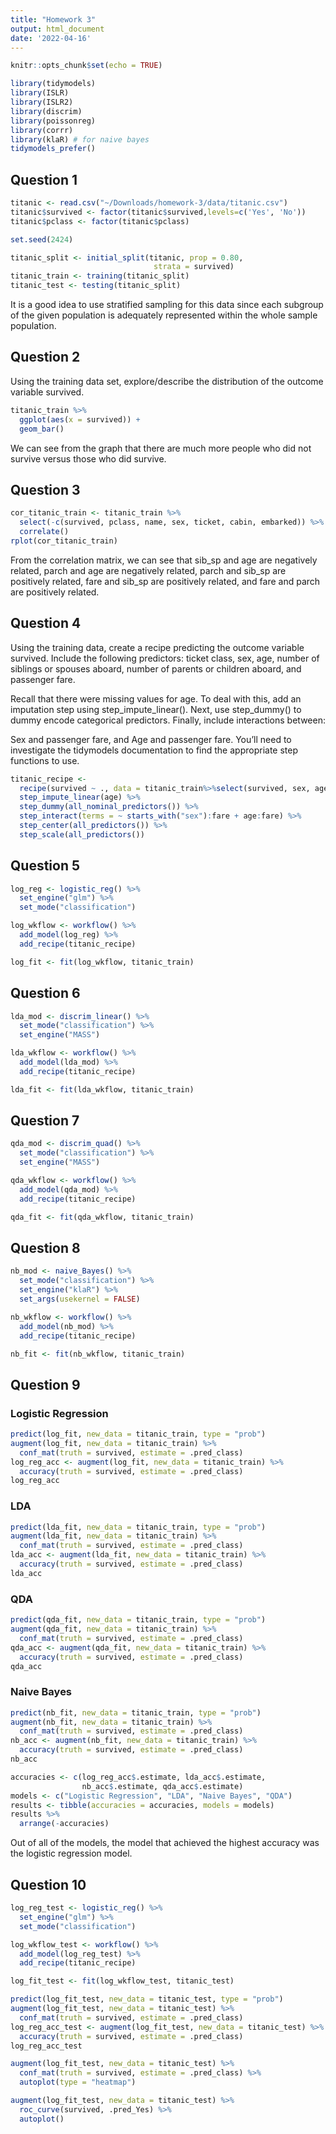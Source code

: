 ```yaml
---
title: "Homework 3"
output: html_document
date: '2022-04-16'
---
```


```r
knitr::opts_chunk$set(echo = TRUE)
```

```r
library(tidymodels)
library(ISLR) 
library(ISLR2) 
library(discrim)
library(poissonreg)
library(corrr)
library(klaR) # for naive bayes
tidymodels_prefer()
```

## Question 1

```r
titanic <- read.csv("~/Downloads/homework-3/data/titanic.csv")
titanic$survived <- factor(titanic$survived,levels=c('Yes', 'No'))
titanic$pclass <- factor(titanic$pclass)

set.seed(2424)

titanic_split <- initial_split(titanic, prop = 0.80,
                                strata = survived)
titanic_train <- training(titanic_split) 
titanic_test <- testing(titanic_split)
```
It is a good idea to use stratified sampling for this data since each subgroup of the given population is adequately represented within the whole sample population.


## Question 2
Using the training data set, explore/describe the distribution of the outcome variable survived.

```r
titanic_train %>% 
  ggplot(aes(x = survived)) +
  geom_bar()
```

We can see from the graph that there are much more people who did not survive versus those who did survive. 


## Question 3

```r
cor_titanic_train <- titanic_train %>%
  select(-c(survived, pclass, name, sex, ticket, cabin, embarked)) %>%
  correlate()
rplot(cor_titanic_train)
```

From the correlation matrix, we can see that sib_sp and age are negatively related, parch and age are negatively related, parch and sib_sp are positively related, fare and sib_sp are positively related, and fare and parch are positively related.


## Question 4
Using the training data, create a recipe predicting the outcome variable survived. Include the following predictors: ticket class, sex, age, number of siblings or spouses aboard, number of parents or children aboard, and passenger fare.

Recall that there were missing values for age. To deal with this, add an imputation step using step_impute_linear(). Next, use step_dummy() to dummy encode categorical predictors. Finally, include interactions between:

Sex and passenger fare, and
Age and passenger fare.
You’ll need to investigate the tidymodels documentation to find the appropriate step functions to use.
```r
titanic_recipe <- 
  recipe(survived ~ ., data = titanic_train%>%select(survived, sex, age, sib_sp, pclass, fare, parch)) %>% 
  step_impute_linear(age) %>%
  step_dummy(all_nominal_predictors()) %>%
  step_interact(terms = ~ starts_with("sex"):fare + age:fare) %>%
  step_center(all_predictors()) %>%
  step_scale(all_predictors())
```


## Question 5
```r
log_reg <- logistic_reg() %>% 
  set_engine("glm") %>% 
  set_mode("classification")

log_wkflow <- workflow() %>% 
  add_model(log_reg) %>% 
  add_recipe(titanic_recipe)

log_fit <- fit(log_wkflow, titanic_train)
```

## Question 6
```r
lda_mod <- discrim_linear() %>% 
  set_mode("classification") %>% 
  set_engine("MASS")

lda_wkflow <- workflow() %>% 
  add_model(lda_mod) %>% 
  add_recipe(titanic_recipe)

lda_fit <- fit(lda_wkflow, titanic_train)
```


## Question 7
```r
qda_mod <- discrim_quad() %>% 
  set_mode("classification") %>% 
  set_engine("MASS")

qda_wkflow <- workflow() %>% 
  add_model(qda_mod) %>% 
  add_recipe(titanic_recipe)

qda_fit <- fit(qda_wkflow, titanic_train)
```


## Question 8
```r
nb_mod <- naive_Bayes() %>% 
  set_mode("classification") %>% 
  set_engine("klaR") %>% 
  set_args(usekernel = FALSE) 

nb_wkflow <- workflow() %>% 
  add_model(nb_mod) %>% 
  add_recipe(titanic_recipe)

nb_fit <- fit(nb_wkflow, titanic_train)
```


## Question 9 
### Logistic Regression
```r
predict(log_fit, new_data = titanic_train, type = "prob")
augment(log_fit, new_data = titanic_train) %>%
  conf_mat(truth = survived, estimate = .pred_class)
log_reg_acc <- augment(log_fit, new_data = titanic_train) %>%
  accuracy(truth = survived, estimate = .pred_class)
log_reg_acc
```

### LDA 
```r
predict(lda_fit, new_data = titanic_train, type = "prob")
augment(lda_fit, new_data = titanic_train) %>%
  conf_mat(truth = survived, estimate = .pred_class) 
lda_acc <- augment(lda_fit, new_data = titanic_train) %>%
  accuracy(truth = survived, estimate = .pred_class)
lda_acc
```

### QDA
```r
predict(qda_fit, new_data = titanic_train, type = "prob")
augment(qda_fit, new_data = titanic_train) %>%
  conf_mat(truth = survived, estimate = .pred_class) 
qda_acc <- augment(qda_fit, new_data = titanic_train) %>%
  accuracy(truth = survived, estimate = .pred_class)
qda_acc
```

### Naive Bayes
```r
predict(nb_fit, new_data = titanic_train, type = "prob")
augment(nb_fit, new_data = titanic_train) %>%
  conf_mat(truth = survived, estimate = .pred_class) 
nb_acc <- augment(nb_fit, new_data = titanic_train) %>%
  accuracy(truth = survived, estimate = .pred_class)
nb_acc
```


```r
accuracies <- c(log_reg_acc$.estimate, lda_acc$.estimate, 
                nb_acc$.estimate, qda_acc$.estimate)
models <- c("Logistic Regression", "LDA", "Naive Bayes", "QDA")
results <- tibble(accuracies = accuracies, models = models)
results %>% 
  arrange(-accuracies)
```
Out of all of the models, the model that achieved the highest accuracy was the logistic regression model. 


## Question 10 
```r
log_reg_test <- logistic_reg() %>% 
  set_engine("glm") %>% 
  set_mode("classification")

log_wkflow_test <- workflow() %>% 
  add_model(log_reg_test) %>% 
  add_recipe(titanic_recipe)

log_fit_test <- fit(log_wkflow_test, titanic_test)

predict(log_fit_test, new_data = titanic_test, type = "prob")
augment(log_fit_test, new_data = titanic_test) %>%
  conf_mat(truth = survived, estimate = .pred_class)
log_reg_acc_test <- augment(log_fit_test, new_data = titanic_test) %>%
  accuracy(truth = survived, estimate = .pred_class)
log_reg_acc_test
```
```r
augment(log_fit_test, new_data = titanic_test) %>%
  conf_mat(truth = survived, estimate = .pred_class) %>%
  autoplot(type = "heatmap")
```

```r
augment(log_fit_test, new_data = titanic_test) %>%
  roc_curve(survived, .pred_Yes) %>%
  autoplot()
```

